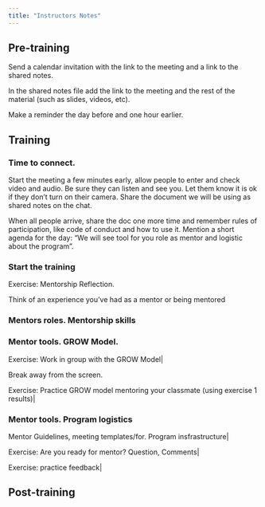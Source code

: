 ```yaml
---
title: "Instructors Notes"
---
```


## Pre-training

Send a calendar invitation with the link to the meeting and a link to the shared notes.

In the shared notes file add the link to the meeting and the rest of the material (such as slides, videos, etc).

Make a reminder the day before and one hour earlier.


## Training

### Time to connect. 
Start the meeting a few minutes early, allow people to enter and check video and audio. Be sure they can listen and see you. Let them know it is ok if they don’t turn on their camera.  Share the document we will be using as shared notes on the chat.

When all people arrive, share the doc one more time and remember rules of participation, like code of conduct and how to use it. Mention a short agenda for the day: “We will see tool for you role as mentor and logistic about the program”. 


### Start the training

Exercise: Mentorship Reflection.

Think of an experience you've had as a mentor or being mentored 

### Mentors roles. Mentorship skills 


### Mentor tools. GROW Model.         

Exercise: Work in group with the GROW Model|

Break away from the screen. 

Exercise: Practice GROW model mentoring your classmate (using exercise 1 results)|

### Mentor tools. Program logistics 

Mentor Guidelines, meeting templates/for. Program insfrastructure|

Exercise: Are you ready for mentor? Question, Comments|

Exercise: practice feedback|

## Post-training
